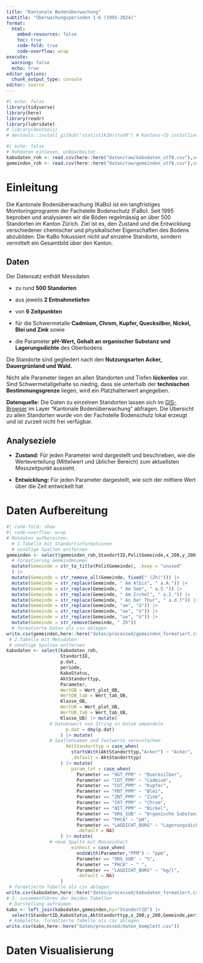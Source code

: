 ```yaml
---
title: "Kantonale Bodenüberwachung"
subtitle: "Überwachungsperioden 1-6 (1995-2024)"
format:
  html:
    embed-resources: false
    toc: true
    code-fold: true
    code-overflow: wrap
execute:
  warning: false
  echo: true
editor_options: 
  chunk_output_type: console
editor: source
---
```


```r
#| echo: false
library(tidyverse)
library(here)
library(readr)
library(lubridate)
# library(devtools)
# devtools::install_github("statistikZH/statR") # Kantons-CD installieren
```

```r
#| echo: false
# Rohdaten einlesen, unbearbeitet
kabodaten_roh <- read.csv(here::here("daten/raw/kabodaten_utf8.csv"),sep=";",dec=".",encoding = "UTF-8")
gemeinden_roh <- read.csv(here::here("daten/raw/gemeinden_utf8.csv"),sep=";",dec=".",encoding = "UTF-8")

```

# Einleitung

Die Kantonale Bodenüberwachung (KaBo) ist ein langfristiges Monitoringprogramm der Fachstelle Bodenschutz (FaBo). Seit 1995 beproben und analysieren wir die Böden regelmässig an über 500 Standorten im Kanton Zürich. Ziel ist es, den Zustand und die Entwicklung verschiedener chemischer und physikalischer Eigenschaften des Bodens abzubilden. Die KaBo fokussiert nicht auf einzelne Standorte, sondern vermittelt ein Gesamtbild über den Kanton.

## Daten

Der Datensatz enthält Messdaten

-   zu rund **500 Standorten**

-   aus jeweils **2 Entnahmetiefen**

-   von **6 Zeitpunkten**

-   für die Schwermetalle **Cadmium, Chrom, Kupfer, Quecksilber, Nickel, Blei und Zink** sowie

-   die Parameter **pH-Wert, Gehalt an organischer Substanz und Lagerungsdichte** des Oberbodens

Die Standorte sind gegliedert nach den **Nutzungsarten Acker, Dauergrünland und Wald.**

Nicht alle Parameter liegen an allen Standorten und Tiefen **lückenlos** vor. Sind Schwermetallgehalte so niedrig, dass sie unterhalb der **technischen Bestimmungsgrenze** liegen, wird ein Platzhalterwert angegeben.

**Datenquelle:** Die Daten zu einzelnen Standorten lassen sich im [GIS-Browser](https://geo.ktzh.ch/maps?initialMapIds=FaBoKaBoZH) im Layer "Kantonale Bodenüberwachung" abfragen. Die Übersicht zu allen Standorten wurde von der Fachstelle Bodenschutz lokal erzeugt und ist zurzeit nicht frei verfügbar.

## Analyseziele

-   **Zustand:** Für jeden Parameter wird dargestellt und beschrieben, wie die Werteverteilung (Mittelwert und üblicher Bereich) zum aktuellsten Messzeitpunkt aussieht.

-   **Entwicklung:** Für jeden Parameter dargestellt, wie sich der mittlere Wert über die Zeit entwickelt hat

# Daten Aufbereitung

```r
#| code-fold: show
#| code-overflow: wrap
# Rohdaten aufbereiten:
  # 1.Tabelle mit Standortinformationen
  # unnötige Spalten entfernen
gemeinden <- select(gemeinden_roh,StandortID,PolitGemeinde,x_200,y_200) |> 
  # Formatierung Gemeindenamen
  mutate(Gemeinde = str_to_title(PolitGemeinde), .keep = "unused"
  ) |> 
  mutate(Gemeinde = str_remove_all(Gemeinde, fixed(" (Zh)"))) |> 
  mutate(Gemeinde = str_replace(Gemeinde, " Am Albis", " a.A.")) |> 
  mutate(Gemeinde = str_replace(Gemeinde, " Am See", " a.S.")) |> 
  mutate(Gemeinde = str_replace(Gemeinde, " Am Irchel", " a.I.")) |>
  mutate(Gemeinde = str_replace(Gemeinde, " An Der Thur", " a.d.T")) |> 
  mutate(Gemeinde = str_replace(Gemeinde, "ae", "ä")) |> 
  mutate(Gemeinde = str_replace(Gemeinde, "oe", "ö")) |> 
  mutate(Gemeinde = str_replace(Gemeinde, "ue", "ü")) |> 
  mutate(Gemeinde = str_remove(Gemeinde, " Zh"))
  # formatierte Daten als csv ablegen
write.csv(gemeinden,here::here("daten/processed/gemeinden_formatiert.csv"))
 # 2.Tabelle mit Messdaten
 # unnötige Spalten entfernen
kabodaten <- select(kabodaten_roh,
                    StandortID,
                    p.dat,
                    periode,
                    KaboStatus,
                    AktStandorttyp,
                    Parameter,
                    WertOB = Wert_plot_OB,
                    WertOB_tab = Wert_tab_OB,
                    Klasse_OB,
                    WertUB = Wert_plot_UB,
                    WertUB_tab = Wert_tab_UB,
                    Klasse_UB) |> mutate( 
                # Datumswert von String in Datum umwandeln
                      p.dat = dmy(p.dat)
                    ) |> mutate(
                # Spaltennamen und Textwerte vereinfachen
                      AktStandorttyp = case_when(
                        startsWith(AktStandorttyp,"Acker") ~ "Acker",
                        .default = AktStandorttyp)
                    ) |> mutate(
                        param_txt = case_when(
                          Parameter == "HGT_PPM" ~ "Quecksilber",
                          Parameter == "CDT_PPM" ~ "Cadmium",
                          Parameter == "CUT_PPM" ~ "Kupfer",
                          Parameter == "PBT_PPM" ~ "Blei",
                          Parameter == "ZNT_PPM" ~ "Zink",
                          Parameter == "CRT_PPM" ~ "Chrom",
                          Parameter == "NIT_PPM" ~ "Nickel",
                          Parameter == "ORG_SUB" ~ "Organische Substanz",
                          Parameter == "PHCA" ~ "pH",
                          Parameter == "LAGDICHT_BURG" ~ "Lagerungsdichte",
                          .default = NA)
                    ) |> mutate(
                # neue Spalte mit Masseinheit
                        einheit = case_when(
                          endsWith(Parameter,"PPM") ~ "ppm",
                          Parameter == "ORG_SUB" ~ "%",
                          Parameter == "PHCA" ~ " ",
                          Parameter == "LAGDICHT_BURG" ~ "kg/l",
                          .default = NA)
                    )
 # formatierte Tabelle als csv ablegen
write.csv(kabodaten,here::here("daten/processed/kabodaten_formatiert.csv"))
# 3. zusammenführen der beiden Tabellen
 # Darstellung aufräumen
kabo <- left_join(kabodaten,gemeinden,by="StandortID") |> 
  select(StandortID,KaboStatus,AktStandorttyp,x_200,y_200,Gemeinde,periode,p.dat,param_txt,einheit,WertOB,WertOB_tab,Klasse_OB,WertUB,WertUB_tab,Klasse_UB)
 # komplette, formatierte Tabelle als csv ablegen
write.csv(kabo,here::here("daten/processed/daten_komplett.csv"))

```

# Daten Visualisierung
